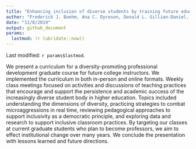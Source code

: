 ```yaml
---
title: "Enhancing inclusion of diverse students by training future educators"
author: "Frederick J. Boehm, Ana C. Dyreson, Donald L. Gillian-Daniel, Brett R. Nachman, Sara Paris, Edmond S. Ramly, Katherine M. Robiadek, Janaina M. Saad"
date: "11/8/2019"
output: github_document
params:
  lastmod: !r lubridate::now()
---
```


Last modified: `r params$lastmod`.

We present a curriculum for a diversity-promoting professional development graduate course 
for future college instructors. We implemented the curriculum in both in-person 
and online formats. Weekly class meetings focused on activities and discussions 
of teaching practices that encourage and support the persistence and 
academic success of the increasingly diverse student 
body in higher education. Topics included understanding the dimensions of 
diversity, practicing strategies to combat microaggressions in real time, 
reviewing pedagogical approaches to support inclusivity as a democratic principle,
and exploring data and 
research to support inclusive classroom practices. 
By targeting our classes at current 
graduate students who plan to become professors, we aim to effect institutional 
change over many years. We conclude the presentation with lessons learned and 
future directions.

